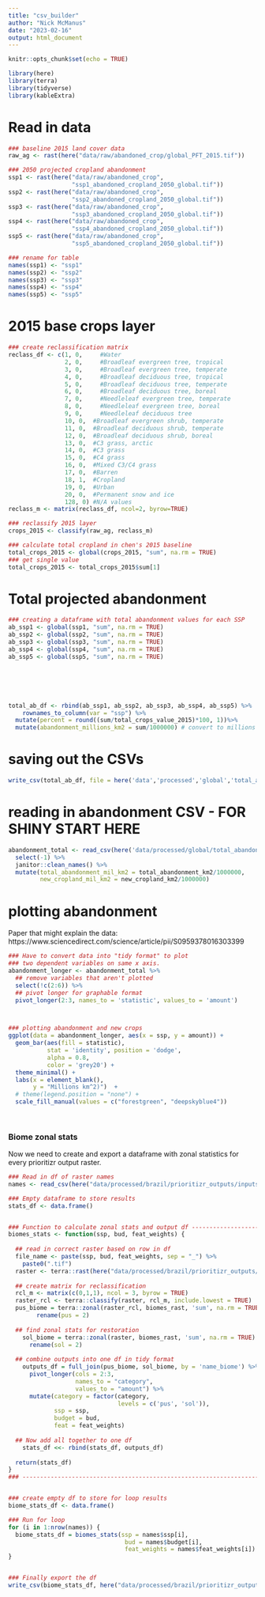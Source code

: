 ```yaml
---
title: "csv_builder"
author: "Nick McManus"
date: "2023-02-16"
output: html_document
---
```


```r
knitr::opts_chunk$set(echo = TRUE)

library(here)
library(terra)
library(tidyverse)
library(kableExtra)
```

# Read in data
```r
### baseline 2015 land cover data
raw_ag <- rast(here("data/raw/abandoned_crop/global_PFT_2015.tif"))

### 2050 projected cropland abandonment
ssp1 <- rast(here("data/raw/abandoned_crop",
                  "ssp1_abandoned_cropland_2050_global.tif"))
ssp2 <- rast(here("data/raw/abandoned_crop",
                  "ssp2_abandoned_cropland_2050_global.tif"))
ssp3 <- rast(here("data/raw/abandoned_crop",
                  "ssp3_abandoned_cropland_2050_global.tif"))
ssp4 <- rast(here("data/raw/abandoned_crop",
                  "ssp4_abandoned_cropland_2050_global.tif"))
ssp5 <- rast(here("data/raw/abandoned_crop",
                  "ssp5_abandoned_cropland_2050_global.tif"))

### rename for table
names(ssp1) <- "ssp1"
names(ssp2) <- "ssp2"
names(ssp3) <- "ssp3"
names(ssp4) <- "ssp4"
names(ssp5) <- "ssp5"
```


# 2015 base crops layer
```r
### create reclassification matrix 
reclass_df <- c(1, 0,	  #Water
                2, 0,	  #Broadleaf evergreen tree, tropical
                3, 0,	  #Broadleaf evergreen tree, temperate
                4, 0,	  #Broadleaf deciduous tree, tropical
                5, 0,	  #Broadleaf deciduous tree, temperate
                6, 0,	  #Broadleaf deciduous tree, boreal
                7, 0,	  #Needleleaf evergreen tree, temperate
                8, 0,	  #Needleleaf evergreen tree, boreal
                9, 0,	  #Needleleaf deciduous tree
                10, 0,	#Broadleaf evergreen shrub, temperate
                11, 0,	#Broadleaf deciduous shrub, temperate
                12, 0,	#Broadleaf deciduous shrub, boreal
                13, 0,	#C3 grass, arctic
                14, 0,	#C3 grass
                15, 0,	#C4 grass
                16, 0,	#Mixed C3/C4 grass
                17, 0,	#Barren
                18, 1,	#Cropland
                19, 0,	#Urban
                20, 0,  #Permanent snow and ice
                128, 0)	#N/A values
reclass_m <- matrix(reclass_df, ncol=2, byrow=TRUE)

### reclassify 2015 layer
crops_2015 <- classify(raw_ag, reclass_m)

### calculate total cropland in chen's 2015 baseline
total_crops_2015 <- global(crops_2015, "sum", na.rm = TRUE)
### get single value
total_crops_2015 <- total_crops_2015$sum[1] 
```


# Total projected abandonment 
```r
### creating a dataframe with total abandonment values for each SSP
ab_ssp1 <- global(ssp1, "sum", na.rm = TRUE) 
ab_ssp2 <- global(ssp2, "sum", na.rm = TRUE) 
ab_ssp3 <- global(ssp3, "sum", na.rm = TRUE)
ab_ssp4 <- global(ssp4, "sum", na.rm = TRUE) 
ab_ssp5 <- global(ssp5, "sum", na.rm = TRUE) 






total_ab_df <- rbind(ab_ssp1, ab_ssp2, ab_ssp3, ab_ssp4, ab_ssp5) %>% 
    rownames_to_column(var = "ssp") %>% 
  mutate(percent = round((sum/total_crops_value_2015)*100, 1))%>% 
  mutate(abandonment_millions_km2 = sum/1000000) # convert to millions


```

# saving out the CSVs
```r
write_csv(total_ab_df, file = here('data','processed','global','total_abandonment.csv'), append = FALSE)
```



# reading in abandonment CSV - FOR SHINY START HERE
```r
abandonment_total <- read_csv(here('data/processed/global/total_abandonment.csv')) %>% 
  select(-1) %>% 
  janitor::clean_names() %>% 
  mutate(total_abandonment_mil_km2 = total_abandonment_km2/1000000,
         new_cropland_mil_km2 = new_cropland_km2/1000000)
```

# plotting abandonment 
Paper that might explain the data: https://www.sciencedirect.com/science/article/pii/S0959378016303399 

```r
### Have to convert data into "tidy format" to plot
### two dependent variables on same x axis.
abandonment_longer <- abandonment_total %>% 
  ## remove variables that aren't plotted
  select(!c(2:6)) %>% 
  ## pivot longer for graphable format
  pivot_longer(2:3, names_to = 'statistic', values_to = 'amount')



### plotting abandonment and new crops
ggplot(data = abandonment_longer, aes(x = ssp, y = amount)) +
  geom_bar(aes(fill = statistic), 
           stat = 'identity', position = 'dodge', 
           alpha = 0.8,
           color = 'grey20') +
  theme_minimal() + 
  labs(x = element_blank(),
       y = "Millions km^2)")  +
  # theme(legend.position = "none") +
  scale_fill_manual(values = c("forestgreen", "deepskyblue4"))
  
  
```



### Biome zonal stats
Now we need to create and export a dataframe with zonal statistics for every prioritizr output raster.

```r
### Read in df of raster names
names <- read_csv(here("data/processed/brazil/prioritizr_outputs/inputs.csv"))

### Empty dataframe to store results
stats_df <- data.frame()


### Function to calculate zonal stats and output df ----------------------------
biomes_stats <- function(ssp, bud, feat_weights) {
  
  ## read in correct raster based on row in df
  file_name <- paste(ssp, bud, feat_weights, sep = "_") %>% 
    paste0(".tif")
  raster <- terra::rast(here("data/processed/brazil/prioritizr_outputs/1km", file_name))
  
  ## create matrix for reclassification
  rcl_m <- matrix(c(0,1,1), ncol = 3, byrow = TRUE)
  raster_rcl <- terra::classify(raster, rcl_m, include.lowest = TRUE)
  pus_biome = terra::zonal(raster_rcl, biomes_rast, 'sum', na.rm = TRUE) %>%
        rename(pus = 2)
  
  ## find zonal stats for restoration
    sol_biome = terra::zonal(raster, biomes_rast, 'sum', na.rm = TRUE) %>%
      rename(sol = 2)
    
  ## combine outputs into one df in tidy format
    outputs_df = full_join(pus_biome, sol_biome, by = 'name_biome') %>%
      pivot_longer(cols = 2:3,
                   names_to = "category",
                   values_to = "amount") %>%
      mutate(category = factor(category,
                               levels = c('pus', 'sol')),
             ssp = ssp,
             budget = bud,
             feat = feat_weights)
    
  ## Now add all together to one df
    stats_df <<- rbind(stats_df, outputs_df)
  
  return(stats_df)
}
### ----------------------------------------------------------------------------


### create empty df to store for loop results
biome_stats_df <- data.frame()

### Run for loop
for (i in 1:nrow(names)) {
  biome_stats_df = biomes_stats(ssp = names$ssp[i],
                                 bud = names$budget[i],
                                 feat_weights = names$feat_weights[i])
}


### Finally export the df
write_csv(biome_stats_df, here("data/processed/brazil/prioritizr_outputs/biome_stats.csv"))

```





